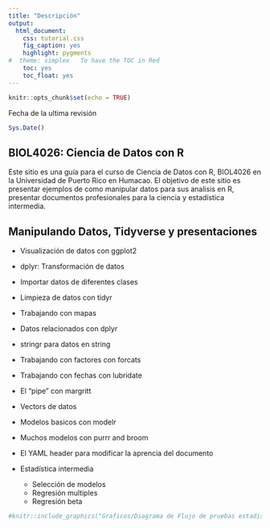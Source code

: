 ```yaml
---
title: "Descripción"
output:
  html_document:
    css: tutorial.css
    fig_caption: yes
    highlight: pygments
#  theme: simplex   To have the TOC in Red
    toc: yes
    toc_float: yes
---
```


```r
knitr::opts_chunk$set(echo = TRUE)
```


```{=html}
<style>
.list-group-item.active, .list-group-item.active:focus, .list-group-item.active:hover {
    background-color: #7b802a;
}
</style>
```



Fecha de la ultima revisión
```r

Sys.Date()
```

## BIOL4026: Ciencia de Datos con R

Este sitio es una guía para el curso de Ciencia de Datos con R, BIOL4026 en la Universidad de Puerto Rico en Humacao.  El objetivo de este sitio es presentar ejemplos de como manipular datos para sus analisis en R, presentar documentos profesionales para la ciencia y estadística intermedia. 



## Manipulando Datos, Tidyverse y presentaciones

- Visualización de datos con ggplot2
- dplyr: Transformación de datos
- Importar datos de diferentes clases
- Limpieza de datos con tidyr
- Trabajando con mapas
- Datos relacionados con dplyr
- stringr para datos en string
- Trabajando con factores con forcats
- Trabajando con fechas con lubridate
- El “pipe” con margritt
- Vectors de datos
- Modelos basicos con modelr
- Muchos modelos con purrr and broom
- El YAML header para modificar la aprencia del documento 

- Estadística intermedia
  - Selección de modelos
  - Regresión multiples
  - Regresión beta
      



```r
#knitr::include_graphics("Graficos/Diagrama de Flujo de pruebas estadisticas.png")
```
